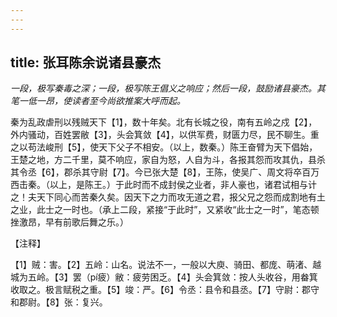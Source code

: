 ```yaml
---
---
---
```

title: 张耳陈余说诸县豪杰
---



*一段，极写秦毒之深；一段，极写陈王倡义之响应；然后一段，鼓励诸县豪杰。其笔一低一昂，使读者至今尚欲推案大呼而起。*

秦为乱政虐刑以残贼天下【1】，数十年矣。北有长城之役，南有五岭之戍【2】，外内骚动，百姓罢敝【3】，头会箕敛【4】，以供军费，财匮力尽，民不聊生。重之以苟法峻刑【5】，使天下父子不相安。（以上，数秦。）陈王奋臂为天下倡始，王楚之地，方二千里，莫不响应，家自为怒，人自为斗，各报其怨而攻其仇，县杀其令丞【6】，郡杀其守尉【7】。今已张大楚【8】，王陈，使吴广、周文将卒百万西击秦。（以上，是陈王。）于此时而不成封侯之业者，非人豪也，诸君试相与计之！夫天下同心而苦秦久矣。因天下之力而攻无道之君，报父兄之怨而成割地有土之业，此士之一时也。（承上二段，紧接“于此时”，又紧收“此士之一时”，笔态顿挫激昂，早有前歌后舞之乐。）

【注释】

【1】贼：害。【2】五岭：山名。说法不一，一般以大庾、骑田、都庞、萌渚、越城为五岭。【3】罢（pí疲）敝：疲劳困乏。【4】头会箕敛：按人头收谷，用畚箕收取之。极言赋税之重。【5】竣：严。【6】令丞：县令和县丞。【7】守尉：郡守和郡尉。【8】张：复兴。